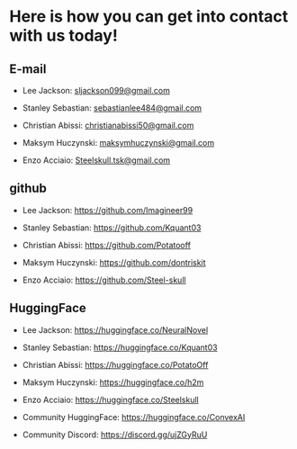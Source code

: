 # Here is how you can get into contact with us today!

## E-mail
- Lee Jackson: sljackson099@gmail.com 

- Stanley Sebastian: sebastianlee484@gmail.com 

- Christian Abissi: christianabissi50@gmail.com 

- Maksym Huczynski: maksymhuczynski@gmail.com

- Enzo Acciaio: Steelskull.tsk@gmail.com 


## github
- Lee Jackson: https://github.com/Imagineer99 

- Stanley Sebastian: https://github.com/Kquant03 

- Christian Abissi: https://github.com/Potatooff 

- Maksym Huczynski: https://github.com/dontriskit 

- Enzo Acciaio: https://github.com/Steel-skull 


## HuggingFace
- Lee Jackson: https://huggingface.co/NeuralNovel 

- Stanley Sebastian: https://huggingface.co/Kquant03 

- Christian Abissi: https://huggingface.co/PotatoOff 

- Maksym Huczynski: https://huggingface.co/h2m 

- Enzo Acciaio: https://huggingface.co/Steelskull 


- Community HuggingFace: https://huggingface.co/ConvexAI 

- Community Discord: https://discord.gg/ujZGyRuU 
